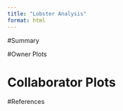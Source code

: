 ```yaml
---
title: "Lobster Analysis"
format: html
---
```

#Summary

#Owner Plots

# Collaborator Plots


#References
